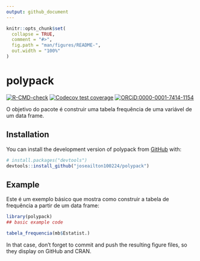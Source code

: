 ```yaml
---
output: github_document
---
```


<!-- README.md is generated from README.Rmd. Please edit that file -->

```r
knitr::opts_chunk$set(
  collapse = TRUE,
  comment = "#>",
  fig.path = "man/figures/README-",
  out.width = "100%"
)
```

# polypack

<!-- badges: start -->
[![R-CMD-check](https://github.com/joseailton100224/polypack/actions/workflows/R-CMD-check.yaml/badge.svg)](https://github.com/joseailton100224/polypack/actions/workflows/R-CMD-check.yaml)
[![Codecov test coverage](https://codecov.io/gh/joseailton100224/polypack/branch/main/graph/badge.svg)](https://app.codecov.io/gh/joseailton100224/polypack?branch=main)
[![ORCiD:0000-0001-7414-1154](https://img.shields.io/badge/ORCiD-0009--0003--5992--6019-A6CE39?logo=ORCID&colorIcon.svg)](https://orcid.org/0009-0003-5992-6019)
<!-- badges: end -->

O objetivo do pacote é construir uma tabela frequência de uma variável de um data frame.

## Installation

You can install the development version of polypack from [GitHub](https://github.com/) with:

``` r
# install.packages("devtools")
devtools::install_github("joseailton100224/polypack")
```

## Example

Este é um exemplo básico que mostra como construir a tabela de frequência a partir de um
data frame:

```r
library(polypack)
## basic example code

tabela_frequencia(mb$Estatist.)

```


In that case, don't forget to commit and push the resulting figure files, so they display on GitHub and CRAN.
